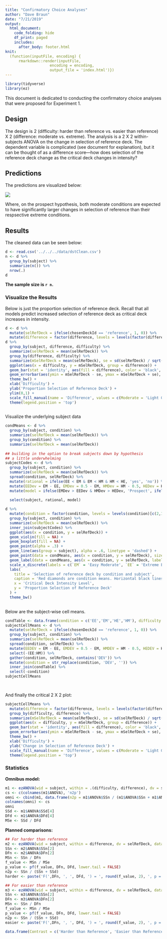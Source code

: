 ```yaml
---
title: "Confirmatory Choice Analyses"
author: "Dave Braun"
date: "7/21/2019"
output: 
  html_document:
    code_folding: hide
    df_print: paged
    includes: 
      after_body: footer.html
knit:
  (function(inputFile, encoding) {
      rmarkdown::render(inputFile,
                    encoding = encoding,
                    output_file = 'index.html')})
---
```

```r
library(tidyverse)
library(ez)
```


This document is dedicated to conducting the confirmatory choice analyses that were proposed for Experiment 1. 

## Design
The design is 2 (difficulty: harder than reference vs. easier than reference) X 2 (difference: moderate vs. extreme). The analysis is a 2 X 2 within-subjects ANOVA on the change in selection of reference deck. The dependent variable is complicated (see document for explanation), but it can be thought of as a difference score---how does selection of the reference deck change as the critical deck changes in intensity?

## Predictions
The predictions are visualized below:

<img src='exp1RefChangeDifferences.png'>

Where, on the prospect hypothesis, both moderate conditions are expected to have significantly larger changes in selection of reference than their respsective extreme conditions.

## Results
The cleaned data can be seen below:
```r
d <- read.csv('../../../data/dstClean.csv')
n <- d %>% 
  group_by(subject) %>% 
  summarize(n()) %>% 
  nrow(.)
d
```
**The sample size is `r n`.**


### Visualize the Results

Below is just the proportion selection of reference deck. Recall that all models predict increased selection of reference deck as critical deck increases in intensity.  


```r
d <- d %>% 
  mutate(selRefDeck = ifelse(chosenDeckId == 'reference', 1, 0)) %>% 
  mutate(difference = factor(difference, levels = levels(factor(difference))[c(2,1)])) 
d %>% 
  group_by(subject, difference, difficulty) %>% 
  summarize(selRefDeck = mean(selRefDeck)) %>% 
  group_by(difference, difficulty) %>% 
  summarize(mSelRefDeck = mean(selRefDeck), se = sd(selRefDeck) / sqrt(n())) %>% 
  ggplot(aes(x = difficulty, y = mSelRefDeck, group = difference)) + 
  geom_bar(stat = 'identity', aes(fill = difference), color = 'black', position = position_dodge(width = 0.9)) + 
  geom_errorbar(aes(ymin = mSelRefDeck - se, ymax = mSelRefDeck + se), position = position_dodge(width = 0.9), width = 0.5) +
  theme_bw() + 
  xlab('Difficulty') +
  ylab('Proportion Selection of Reference Deck') +
  ylim(0,1) +
  scale_fill_manual(name = 'Difference', values = c(Moderate = 'Light Grey', Extreme = 'Black')) + 
  theme(legend.position = 'top')
  
```
Visualize the underlying subject data


```r

condMeans <- d %>% 
  group_by(subject, condition) %>% 
  summarize(selRefDeck = mean(selRefDeck)) %>% 
  group_by(condition) %>% 
  summarize(selRefDeck = mean(selRefDeck)) 
  
## building in the option to break subjects down by hypothesis
## a little underwhelming
subjectCodes <- d %>% 
  group_by(subject, condition) %>% 
  summarize(selRefDeck = mean(selRefDeck)) %>% 
  spread(condition, selRefDeck) %>% 
  mutate(rational = ifelse(EE < EM & EM < HM & HM < HE, 'yes', 'no')) %>% 
  mutate(EEDev = EM - EE, EMDev = 0.5 - EM, HMDev = HM - 0.5, HEDev = HE - HM) %>% 
  mutate(model = ifelse(EMDev > EEDev & HMDev > HEDev, 'Prospect', ifelse(EEDev > EMDev & EMDev > HMDev & HMDev > HEDev, 'Concave Down',
                                                                          ifelse(EEDev < EMDev & EMDev < HMDev & HMDev < HEDev, 'Concave Up', 'Other')))) %>% 
  select(subject, rational, model)

d %>% 
  mutate(condition = factor(condition, levels = levels(condition)[c(2,1,4,3)])) %>% 
  group_by(subject, condition) %>% 
  summarize(selRefDeck = mean(selRefDeck)) %>% 
  inner_join(subjectCodes) %>% 
  ggplot(aes(x = condition, y = selRefDeck)) + 
  geom_violin(fill = NA) +
  geom_boxplot(fill = NA) + 
  geom_point(alpha = .3) +
  geom_line(aes(group = subject), alpha = .6, linetype = 'dashed') +
  geom_point(data = condMeans, aes(x = condition, y = selRefDeck), size = 4, fill = 'red', shape = 23) +
  geom_label(data = condMeans, aes(x = condition, y = selRefDeck, label = round(selRefDeck,2), hjust = 1.5, vjust = 1.5)) +
  scale_x_discrete(labels = c(`EM` = 'Easy Moderate', `EE` = 'Extreme Easy', `HM` = 'Hard Moderate', `HE` = 'Hard Extreme')) +
  labs(
    title = 'Selection of reference deck by condition and subject',
    caption = 'Red diamonds are condition means. Horizontal black lines are medians.',
    x = 'Critical Deck Intensity Level',
    y = 'Proportion Selection of Reference Deck'
  ) +
  theme_bw()
  
```



Below are the subject-wise cell means.  

```r
condTable <- data.frame(condition = c('EE','EM','HE','HM'), difficulty = c(rep('Easier than Reference', 2), rep('Harder than Reference', 2)), difference = rep(c('Extreme', 'Moderate'), 2))
subjectCellMeans <- d %>% 
  mutate(selRefDeck = ifelse(chosenDeckId == 'reference', 1, 0)) %>% 
  group_by(subject, condition) %>% 
  summarize(selRefDeck = mean(selRefDeck)) %>% 
  spread(condition, selRefDeck) %>% 
  mutate(EEDEV = EM - EE, EMDEV = 0.5 - EM, HMDEV = HM - 0.5, HEDEV = HE - HM) %>% 
  select(-(EE:HM)) %>% 
  gather(condition, selRefDeck, contains('DEV')) %>% 
  mutate(condition = str_replace(condition, 'DEV', '')) %>% 
  inner_join(condTable) %>% 
  select(-condition) 
subjectCellMeans

  
```
And finally the critical 2 X 2 plot:

```r
subjectCellMeans %>% 
  mutate(difference = factor(difference, levels = levels(factor(difference))[c(2,1)])) %>% 
  group_by(difficulty, difference) %>% 
  summarize(mSelRefDeck = mean(selRefDeck), se = sd(selRefDeck) / sqrt(n())) %>% 
  ggplot(aes(x = difficulty, y = mSelRefDeck, group = difference)) +
  geom_bar(stat = 'identity', aes(fill = difference), color = 'black', position = position_dodge(width = 0.9)) +
  geom_errorbar(aes(ymin = mSelRefDeck - se, ymax = mSelRefDeck + se), position = position_dodge(width = 0.9), width = 0.5) +
  theme_bw() +
  xlab('Difficulty') +
  ylab('Change in Selection of Reference Deck') +
  scale_fill_manual(name = 'Difference', values = c(Moderate = 'Light Grey', Extreme = 'Black')) + 
  theme(legend.position = 'top')
```


### Statistics

**Omnibus model:**

```r
m1 <- ezANOVA(wid = subject, within = .(difficulty, difference), dv = selRefDeck, data = subjectCellMeans, detailed = TRUE)
cs <- c(colnames(m1$ANOVA), 'n2p')
omni <- cbind(m1, data.frame(n2p = m1$ANOVA$SSn / (m1$ANOVA$SSn + m1$ANOVA$SSd)))
colnames(omni) <- cs
omni
SSd <- m1$ANOVA$SSd[4]
DFd <- m1$ANOVA$DFd[4]
MSe <- SSd / DFd

```


**Planned comparisons:**

```r

## For harder than reference
m2 <- ezANOVA(wid = subject, within = difference, dv = selRefDeck, data = subjectCellMeans[subjectCellMeans$difficulty == 'Harder than Reference',], detailed = TRUE)
SSn <- m2$ANOVA$SSn[2]
DFn <- m2$ANOVA$DFn[2]
MSn <- SSn / DFn
f_value <- MSn / MSe
p_value <- pf(f_value, DFn, DFd, lower.tail = FALSE)
n2p <- SSn / (SSn + SSd)
harder <- paste('F(',DFn, ', ', DFd, ') = ', round(f_value, 2), ', p = ', round(p_value, 2), ', n2p = ', round(n2p, 2), sep = '')

## For easier than reference
m3 <- ezANOVA(wid = subject, within = difference, dv = selRefDeck, data = subjectCellMeans[subjectCellMeans$difficulty == 'Easier than Reference',], detailed = TRUE)
SSn <- m3$ANOVA$SSn[2]
DFn <- m3$ANOVA$DFn[2]
MSn <- SSn / DFn
f_value <- MSn / MSe
p_value <- pf(f_value, DFn, DFd, lower.tail = FALSE)
n2p <- SSn / (SSn + SSd)
easier <- paste('F(',DFn, ', ', DFd, ') = ', round(f_value, 2), ', p = ', round(p_value, 2), ', n2p = ', round(n2p, 2), sep = '')

data.frame(Contrast = c('Harder than Reference', 'Easier than Reference'), Result = c(harder, easier))
```












